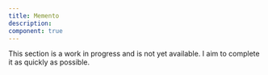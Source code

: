 ```yaml
---
title: Memento
description:
component: true
---
```


This section is a work in progress and is not yet available. I aim to complete it as quickly as possible.
